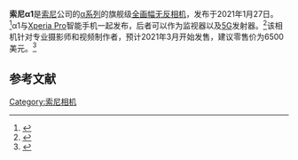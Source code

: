 {{Infobox camera
| model            = 索尼α1
| image            = Sony A1 - front view - by Henry Söderlund (50993589248).jpg
| image_size       = 300
| image_alt        = 索尼α1
| caption          = 

| maker            = [[索尼|索尼]]
| type             = [[无反光镜可换镜头相机|无反相机]]
| date             = {{Start date and age|2021|1|27}}

| lens_mount       = [[索尼E接环|索尼E接环]]
| lens             = 可更换镜头
| f-numbers        = 
| complens         = 

| sensor           = [[全画幅|全画幅]]
| sensor_type      = Exmor RS CMOS
| sensor_size      = 35.9 x 24.0 mm 全画幅
| sensor_maker     = [[索尼|索尼]]
| res              = 50.1 百万像素 <br>8640 x 5760
| speedRange       = ISO 100–32000, ISO 50 to 102400
| storage          = 双插槽 [[CFexpress|CFexpress]] Type A, SD, SDHC, SDXC <br>[[Ultra_High_Speed|UHS-II]], [[Ultra_High_Speed|UHS-I]] 

| flash            = 外接闪光灯
| flashcomp        = <!-- Flash exposure compensation -->
| fsynch           = 1/400s (1/500s APS-C)
| flbkt            = <!-- Flash bracketing -->
| compflash        = Shoe Mount flash

| viewfinder       = EVF with eye sensor
| ovf              = <!-- Optional viewfinders -->
| evf              = 0.64" 9.4M dots [[OLED|OLED]] Viewfinder
| evfRes              = <!-- EVF Resolution -->
| magnification    = 0.9
| coverage         = 100%

| iproc            = BIONZ XR

| frame_rate       = 
| shutter          = 电子控制快门
| shutterRange     = 
| shutter_speeds   = 1/8000 to 30 seconds, bulb
| cont             = 30.0 fps

| vidrecord        = XAVC S, XAVC HS<br>[[8K_resolution|8K]] up to 30 fps, <br>[[4K_resolution|4K]] up to 120 fps,<br>[[1080p|1080p]] up to 120 fps
| rearLCD          = 3.0" 1.44M dots touchscreen<br>variable-angle monitor 
| battery          = NP-FZ100 [[Lithium-ion_battery|Li-ion]]
| interface_AVout  = [[HDMI|HDMI]] A, ⌀3.5 mm [[audio_jack|audio jack]]
| interface_Data   = [[USB_C|USB C]] 3.2, [[LAN|LAN]], [[Wi-Fi|Wi-Fi]] 5, [[Bluetooth|Bluetooth]] 5.0
| body_comp-feats  = Magnesium Alloy Body, Active Mode optical image stabilization, Image Sensor-Shift, Anti-Dust System
| dimensions       = {{convert|128.9|x|96.9|x|80.8|mm|in|abbr=on}}
| weight           = {{convert|737|g|lb|abbr=on}} <br><small>包括电池和存储卡</small>
| price            = USD 6,495 <small>(body)</small>
| made_in          = {{JPN}}
| references       = <ref name=A1>{{Cite web|url=https://www.sony.com/electronics/interchangeable-lens-cameras/ilce-1/|title=The One|date=27 January 2021|website=Sony Alpha}}</ref>
}}
'''索尼α1'''是[[索尼|索尼]]公司的[[索尼α|α系列]]的旗舰级[[全画幅|全画幅]][[无反光镜可换镜头相机|无反相机]]，发布于2021年1月27日。<ref name="pressrelease">{{cite news|last=|first=|date=27 January 2021|title=Sony announces flagship Alpha 1 mirrorless camera with 50MP sensor and 8K video|url=https://www.gsmarena.com/sony_announces_flagship_alpha_1_mirrorless_camera_with_50mp_sensor_and_8k_video-news-47414.php|archive-url=|archive-date=|access-date=|website=GSMArena.com|publisher=GSMArena|language=en}}</ref>α1与[[Xperia|Xperia Pro]]智能手机一起发布，后者可以作为{{Link-en|高动态范围视频|High-dynamic-range video|HDR}}监视器以及[[5G|5G]]发射器。<ref>{{cite news|last1=Dent|first1=Steve|date=27 January 2021|title=Sony's A1 is a $6,500 50MP camera that shoots 30fps bursts and 8K video|url=https://www.engadget.com/sony-a1-full-frame-full-frame-mirrorless-camera-154222241.htmlarchive-url=|archive-date=|access-date=|website=Engadget|language=en-us}}</ref>该相机针对专业摄影师和视频制作者，预计2021年3月开始发售，建议零售价为6500美元。<ref>{{Cite news|last=|first=|date=27 January 2021|title=The Alpha 1 is Sony’s new flagship camera with monstrous specs and a $6,500 price|work=The Verge|url=https://www.theverge.com/2021/1/26/22250448/sony-alpha-1-camera-announced-specs-price-release-date|access-date=}}</ref>

== 参考文献 ==
{{Reflist}}

{{Portal|摄影|索尼}}
{{索尼ILCE系列相机}}

[[Category:索尼相机|Category:索尼相机]]
